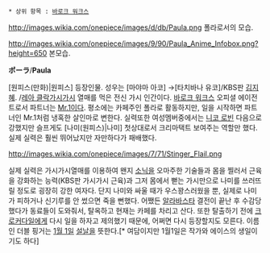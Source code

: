  * 상위 항목 : [[바로크 워크스]]

http://images.wikia.com/onepiece/images/d/db/Paula.png
폴라로서의 모습.

http://images.wikia.com/onepiece/images/9/90/Paula_Anime_Infobox.png?height=650
본모습.

'''ポーラ'''/'''Paula'''

[원피스(만화)|원피스] 등장인물. 성우는 [마야마 아코] →[타치바나 유코]/KBS판 [[김지혜]]. /[[레아 클락]]가시가시 열매를 먹은 전신 가시 인간이다. [[바로크 워크스]] 오피셜 에이전트로서 파트너는 [[Mr.1]]이다. 평소에는 카페주인 폴라로 활동하지만, 일을 시작하면 파트너인 Mr.1처럼 냉혹한 살인마로 변한다. 실력또한 여성멤버중에서는 [[니코 로빈]] 다음으로 강했지만 슬프게도 [나미(원피스)|나미] 첫상대로서 크리마택트 보여주는 역할만 했다. 실제 실력은 훨씬 뛰어났지만 자만하다가 패배했다.

http://images.wikia.com/onepiece/images/7/71/Stinger_Flail.png

실제 실력은 가시가시열매를 이용하여 왠지 [[소닉]]을 오마주한 기술들과 몸을 찔러서 근육을 강화하는 능력(KBS판 가시가시 근육)과 그저 몸에서 뻗는 가시만으로 나미를 쓰러뜨릴 정도로 굉장히 강한 여자다. 단지 나미와 싸울 때가 우스꽝스러웠을 뿐, 실제로 나미가 피하거나 신기루를 안 썼으면 죽을 뻔했다. 어쨌든 [[알라바스타]] 결전이 끝난 후 수감당했다가 동료들이 도와줘서, 탈옥하고 현재는 카페를 차리고 산다. 또한 탈출하기 전에 [[크로커다일]]에게 다시 일을 하자고 제의했기 때문에, 어쩌면 다시 등장할지도 모른다. 이름인 더블 핑거는 [[1월 1일]] [[설날]]을 뜻한다.[* 여담이지만 1월1일은 작가와 에이스의 생일이기도 하다]
